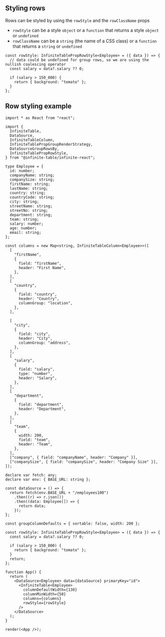 ## Styling rows

Rows can be styled by using the `rowStyle` and the `rowClassName` props

- `rowStyle` can be a style `object` or a `function` that returns a style `object` or `undefined`
- `rowClassName` can be a `string` (the name of a CSS class) or a `function` that returns a `string` or `undefined`

```tsx title=defining-rowStyle
const rowStyle: InfiniteTablePropRowStyle<Employee> = ({ data }) => {
  // data could be undefined for group rows, so we are using the nullish coalescing operator
  const salary = data?.salary ?? 0;

  if (salary > 150_000) {
    return { background: "tomato" };
  }
};
```

## Row styling example

```tsx height=750 live title=Row-groups
import * as React from "react";

import {
  InfiniteTable,
  DataSource,
  InfiniteTableColumn,
  InfiniteTablePropGroupRenderStrategy,
  DataSourceGroupRowsBy,
  InfiniteTablePropRowStyle,
} from "@infinite-table/infinite-react";

type Employee = {
  id: number;
  companyName: string;
  companySize: string;
  firstName: string;
  lastName: string;
  country: string;
  countryCode: string;
  city: string;
  streetName: string;
  streetNo: string;
  department: string;
  team: string;
  salary: number;
  age: number;
  email: string;
};

const columns = new Map<string, InfiniteTableColumn<Employee>>([
  [
    "firstName",
    {
      field: "firstName",
      header: "First Name",
    },
  ],
  [
    "country",
    {
      field: "country",
      header: "Country",
      columnGroup: "location",
    },
  ],

  [
    "city",
    {
      field: "city",
      header: "City",
      columnGroup: "address",
    },
  ],
  [
    "salary",
    {
      field: "salary",
      type: "number",
      header: "Salary",
    },
  ],
  [
    "department",
    {
      field: "department",
      header: "Department",
    },
  ],
  [
    "team",
    {
      width: 200,
      field: "team",
      header: "Team",
    },
  ],
  ["company", { field: "companyName", header: "Company" }],
  ["companySize", { field: "companySize", header: "Company Size" }],
]);

declare var fetch: any;
declare var env: { BASE_URL: string };

const dataSource = () => {
  return fetch(env.BASE_URL + "/employees100")
    .then((r) => r.json())
    .then((data: Employee[]) => {
      return data;
    });
};

const groupColumnDefaults = { sortable: false, width: 200 };

const rowStyle: InfiniteTablePropRowStyle<Employee> = ({ data }) => {
  const salary = data?.salary ?? 0;

  if (salary > 150_000) {
    return { background: "tomato" };
  }
  return;
};

function App() {
  return (
    <DataSource<Employee> data={dataSource} primaryKey="id">
      <InfiniteTable<Employee>
        columnDefaultWidth={130}
        columnMinWidth={50}
        columns={columns}
        rowStyle={rowStyle}
      />
    </DataSource>
  );
}

render(<App />);
```
